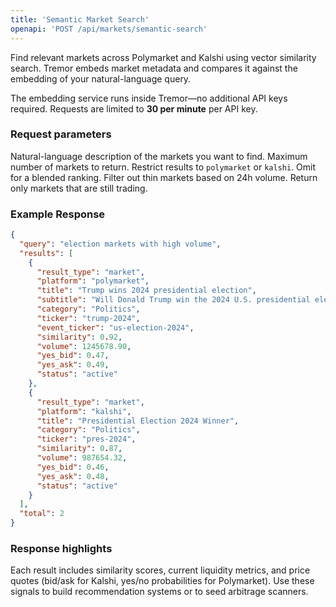 ```yaml
---
title: 'Semantic Market Search'
openapi: 'POST /api/markets/semantic-search'
---
```


Find relevant markets across Polymarket and Kalshi using vector similarity search. Tremor embeds market metadata and compares it against the embedding of your natural-language query.

<Info>
The embedding service runs inside Tremor—no additional API keys required. Requests are limited to <strong>30 per minute</strong> per API key.
</Info>

### Request parameters

<ParamField body="query" type="string" required>
  Natural-language description of the markets you want to find.
</ParamField>

<ParamField body="limit" type="integer" default="20">
  Maximum number of markets to return.
</ParamField>

<ParamField body="platform" type="string">
  Restrict results to <code>polymarket</code> or <code>kalshi</code>. Omit for a blended ranking.
</ParamField>

<ParamField body="min_volume" type="number">
  Filter out thin markets based on 24h volume.
</ParamField>

<ParamField body="only_active" type="boolean" default="false">
  Return only markets that are still trading.
</ParamField>

### Example Response

```json
{
  "query": "election markets with high volume",
  "results": [
    {
      "result_type": "market",
      "platform": "polymarket",
      "title": "Trump wins 2024 presidential election",
      "subtitle": "Will Donald Trump win the 2024 U.S. presidential election?",
      "category": "Politics",
      "ticker": "trump-2024",
      "event_ticker": "us-election-2024",
      "similarity": 0.92,
      "volume": 1245678.90,
      "yes_bid": 0.47,
      "yes_ask": 0.49,
      "status": "active"
    },
    {
      "result_type": "market",
      "platform": "kalshi",
      "title": "Presidential Election 2024 Winner",
      "category": "Politics",
      "ticker": "pres-2024",
      "similarity": 0.87,
      "volume": 987654.32,
      "yes_bid": 0.46,
      "yes_ask": 0.48,
      "status": "active"
    }
  ],
  "total": 2
}
```

### Response highlights

Each result includes similarity scores, current liquidity metrics, and price quotes (bid/ask for Kalshi, yes/no probabilities for Polymarket). Use these signals to build recommendation systems or to seed arbitrage scanners.
